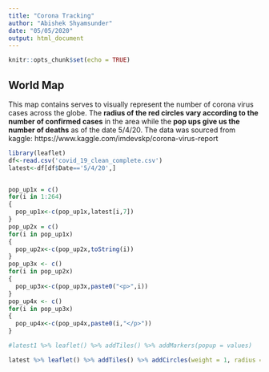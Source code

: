 ```yaml
---
title: "Corona Tracking"
author: "Abishek Shyamsunder"
date: "05/05/2020"
output: html_document
---
```


```r
knitr::opts_chunk$set(echo = TRUE)
```

## World Map

This map contains serves to visually represent the number of corona virus cases across the globe.
The **radius of the red circles vary according to the number of confirmed cases** in the area while the **pop ups give us the number of deaths** as of the date 5/4/20.
The data was sourced from kaggle: https://www.kaggle.com/imdevskp/corona-virus-report


```r
library(leaflet)
df<-read.csv('covid_19_clean_complete.csv')
latest<-df[df$Date=='5/4/20',]


pop_up1x = c()
for(i in 1:264)
{
  pop_up1x<-c(pop_up1x,latest[i,7])
}
pop_up2x = c()
for(i in pop_up1x)
{
  pop_up2x<-c(pop_up2x,toString(i))
}
pop_up3x <- c()
for(i in pop_up2x)
{
  pop_up3x<-c(pop_up3x,paste0("<p>",i))
}
pop_up4x <- c()
for(i in pop_up3x)
{
  pop_up4x<-c(pop_up4x,paste0(i,"</p>"))
}

#latest1 %>% leaflet() %>% addTiles() %>% addMarkers(popup = values)

latest %>% leaflet() %>% addTiles() %>% addCircles(weight = 1, radius = latest$Confirmed,color = "red") %>%  addMarkers(popup = pop_up4x, clusterOptions = markerClusterOptions())

```

